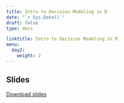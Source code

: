---
title: Intro to Decision Modeling in R
date: "`r Sys.Date()`"
draft: false
type: docs

linktitle: Intro to Decision Modeling in R
menu:
  day2:
    weight: 2
---

## Slides

[Download slides](../../../Course_Modularization/Intro, general, packages/Introduction to Decision modeling using R.pptx)

